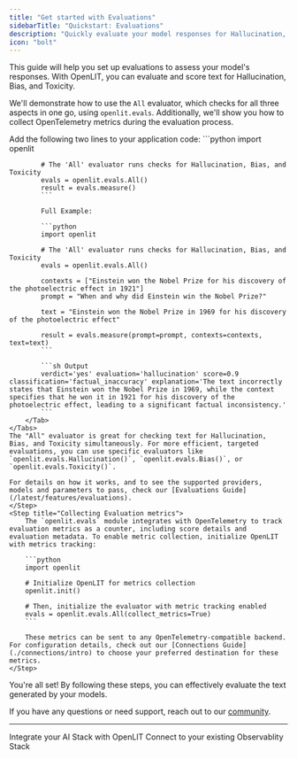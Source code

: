 ```yaml
---
title: "Get started with Evaluations"
sidebarTitle: "Quickstart: Evaluations"
description: "Quickly evaluate your model responses for Hallucination, Bias, and Toxicity"
icon: "bolt"
---
```


This guide will help you set up evaluations to assess your model's responses. With OpenLIT, you can evaluate and score text for Hallucination, Bias, and Toxicity. 

We'll demonstrate how to use the `All` evaluator, which checks for all three aspects in one go, using `openlit.evals`. Additionally, we'll show you how to collect OpenTelemetry metrics during the evaluation process.

<Steps>
    <Step title="Initialize evaluations in Your Application">
      Add the following two lines to your application code:
      <Tabs>
        <Tab title="Python">
            ```python
            import openlit

            # The 'All' evaluator runs checks for Hallucination, Bias, and Toxicity
            evals = openlit.evals.All()
            result = evals.measure()
            ```

            Full Example:

            ```python
            import openlit
            
            # The 'All' evaluator runs checks for Hallucination, Bias, and Toxicity
            evals = openlit.evals.All()

            contexts = ["Einstein won the Nobel Prize for his discovery of the photoelectric effect in 1921"]
            prompt = "When and why did Einstein win the Nobel Prize?"

            text = "Einstein won the Nobel Prize in 1969 for his discovery of the photoelectric effect"

            result = evals.measure(prompt=prompt, contexts=contexts, text=text)
            ```

            ```sh Output
            verdict='yes' evaluation='hallucination' score=0.9 classification='factual_inaccuracy' explanation='The text incorrectly states that Einstein won the Nobel Prize in 1969, while the context specifies that he won it in 1921 for his discovery of the photoelectric effect, leading to a significant factual inconsistency.'
            ```
        </Tab>
    </Tabs>
    The "All" evaluator is great for checking text for Hallucination, Bias, and Toxicity simultaneously. For more efficient, targeted evaluations, you can use specific evaluators like `openlit.evals.Hallucination()`, `openlit.evals.Bias()`, or `openlit.evals.Toxicity()`.

    For details on how it works, and to see the supported providers, models and parameters to pass, check our [Evaluations Guide](/latest/features/evaluations).
    </Step>
    <Step title="Collecting Evaluation metrics">
        The `openlit.evals` module integrates with OpenTelemetry to track evaluation metrics as a counter, including score details and evaluation metadata. To enable metric collection, initialize OpenLIT with metrics tracking:
        
        ```python
        import openlit

        # Initialize OpenLIT for metrics collection
        openlit.init()

        # Then, initialize the evaluator with metric tracking enabled
        evals = openlit.evals.All(collect_metrics=True)
        ```

        These metrics can be sent to any OpenTelemetry-compatible backend. For configuration details, check out our [Connections Guide](./connections/intro) to choose your preferred destination for these metrics.
    </Step>

</Steps>

You're all set! By following these steps, you can effectively evaluate the text generated by your models.

If you have any questions or need support, reach out to our [community](https://join.slack.com/t/openlit/shared_invite/zt-2etnfttwg-TjP_7BZXfYg84oAukY8QRQ).

---

<CardGroup cols={2}>
	<Card
		title="Integrations"
		href="/latest/integrations/introduction"
		icon="circle-nodes"
	>
		Integrate your AI Stack with OpenLIT
	</Card>
	<Card title="Connections" href="/latest/connections/intro" icon="link">
		Connect to your existing Observablity Stack
	</Card>
</CardGroup>
